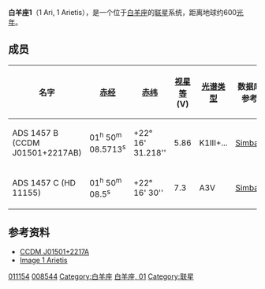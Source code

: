 {{Starbox begin |
   name=白羊座1<br>{{SIMBAD link|1+Ari|1 Arietis}} }}
{{Starbox observe |
  epoch=J2000 |
  ra=01<sup>h</sup> 50<sup>m</sup> 08.5<sup>s</sup> |
  dec= +22° 16′ 33″ |
  appmag_v=6.2 |
  constell=[[白羊座|白羊座]] }}
{{Starbox character |
 class=G0III |
 r-i =  |
 v-r =  |
 b-v =  |
 u-b =  |
  variable= }}
{{Starbox astrometry |
  radial_v= |
  prop_mo_ra=-14.32 |
  prop_mo_dec=-7.55 |
  parallax=5.68 |
  p_error=1.09 |
  absmag_v=6.91 }}
{{Starbox detail|
  mass=1,1 |
  radius=1,1 |
  luminosity=1,2 | 
  temperature=5,000–6,000 |
  metal= |
  rotation= |
  age= }}
{{Starbox visbin |
  name=CCDM 01501+2217 B |
  period= |
  axis=2.8 |
  eccentricity= |
  inclination=166 |
  node= |
  periastron= }}

{{Starbox catalog |
  names=[[Henry_Draper_Catalogue|HD]] 11154, [[Durchmusterung|BD]]+21° 243, [[Catalog_of_Stellar_Identification|CSI]]+21 243 3, [[Index_catalog_of_Double_Stars|IDS]] 01446+2147, [[Aitken_Double_Star_Catalogue|ADS]] 1457, [[Catalog_of_Components_of_Double_and_Multiple_Stars|CCDM]] J01501+2217, [[GCRV|GCRV]] 1026, [[General_Catalogue_of_Trigonometric_Stellar_Parallaxes|PLX]] 380. }}
{{Starbox reference |
  Simbad=HD+11154
| ARICNS =  }}
{{starbox sources|HIP|CCDM|HR}}
{{Starbox reference |
  Simbad=ADS+1457  }}
{{Starbox end}}
'''白羊座1'''（1 Ari, 1 Arietis），是一个位于[[白羊座|白羊座]]的[[联星|联星]]系统，距离地球约600[[光年|光年]]。

==成员==

{| class=wikitable
! colspan="1" | 名字 || [[赤经|赤经]] || [[赤纬|赤纬]] || [[视星等|视星等]] (V) || [[恒星光谱|光谱类型]] || 数据库参考
|- bgcolor="#FFFAFA"
| ADS 1457 B (CCDM J01501+2217AB) ||  01<sup>h</sup> 50<sup>m</sup> 08.5713<sup>s</sup> || +22° 16' 31.218'' || 5.86 || K1III+... || [http://simbad.u-strasbg.fr/simbad/sim-id?protocol=html&Ident=CCDM%20J01501%2b2217AB&NbIdent=1&Radius=2&Radius.unit=arcmin&submit=submit+id Simbad]
|- bgcolor="#FFFAFA"
| ADS 1457 C (HD 11155) || 01<sup>h</sup> 50<sup>m</sup> 08.5<sup>s</sup> || +22° 16' 30'' || 7.3 || A3V || [http://simbad.u-strasbg.fr/simbad/sim-id?protocol=html&Ident=HD%20%2011155&NbIdent=1&Radius=2&Radius.unit=arcmin&submit=submit+id Simbad] {{Wayback|url=http://simbad.u-strasbg.fr/simbad/sim-id?protocol=html&Ident=HD%20%2011155&NbIdent=1&Radius=2&Radius.unit=arcmin&submit=submit+id |date=20160316183843 }}
|}

==参考资料==
* [http://webviz.u-strasbg.fr/viz-bin/VizieR-S?CCDM%20J01501%2b2217A CCDM J01501+2217A] {{Wayback|url=http://webviz.u-strasbg.fr/viz-bin/VizieR-S?CCDM%20J01501%2b2217A |date=20160304045634 }}
* [http://aladin.u-strasbg.fr/AladinPreview?-c=HD++11154&ident=HD++11154&submit=Aladin+previewer Image 1 Arietis]

{{Stars of Aries}}

[[Category:HD和HDE天體|011154]]
[[Category:HIP天體|008544]]
[[Category:白羊座|Category:白羊座]]
[[Category:佛氏天體|白羊座, 01]]
[[Category:联星|Category:联星]]